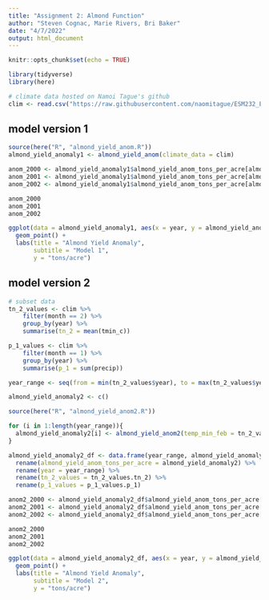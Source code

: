 ```yaml
---
title: "Assignment 2: Almond Function"
author: "Steven Cognac, Marie Rivers, Bri Baker"
date: "4/7/2022"
output: html_document
---
```


```r
knitr::opts_chunk$set(echo = TRUE)

library(tidyverse)
library(here)
```

```r
# climate data hosted on Namoi Tague's github
clim <- read.csv("https://raw.githubusercontent.com/naomitague/ESM232_Examples/main/Data/clim.txt", sep = " ", header=TRUE)
```

## model version 1
```r
source(here("R", "almond_yield_anom.R"))
almond_yield_anomaly1 <- almond_yield_anom(climate_data = clim)
```

```r
anom_2000 <- almond_yield_anomaly1$almond_yield_anom_tons_per_acre[almond_yield_anomaly1$year == 2000]
anom_2001 <- almond_yield_anomaly1$almond_yield_anom_tons_per_acre[almond_yield_anomaly1$year == 2001]
anom_2002 <- almond_yield_anomaly1$almond_yield_anom_tons_per_acre[almond_yield_anomaly1$year == 2002]

anom_2000
anom_2001
anom_2002
```


```r
ggplot(data = almond_yield_anomaly1, aes(x = year, y = almond_yield_anom_tons_per_acre)) + 
  geom_point() +
  labs(title = "Almond Yield Anomaly",
       subtitle = "Model 1",
       y = "tons/acre")
```

## model version 2
```r
# subset data
tn_2_values <- clim %>% 
    filter(month == 2) %>% 
    group_by(year) %>% 
    summarise(tn_2 = mean(tmin_c))

p_1_values <- clim %>% 
    filter(month == 1) %>% 
    group_by(year) %>% 
    summarise(p_1 = sum(precip))
```

```r
year_range <- seq(from = min(tn_2_values$year), to = max(tn_2_values$year), by = 1)
```

```r
almond_yield_anomaly2 <- c()

source(here("R", "almond_yield_anom2.R"))

for (i in 1:length(year_range)){
  almond_yield_anomaly2[i] <- almond_yield_anom2(temp_min_feb = tn_2_values$tn_2[i], precip_total_jan = p_1_values$p_1[i])
}
```

```r
almond_yield_anomaly2_df <- data.frame(year_range, almond_yield_anomaly2, tn_2_values$tn_2, p_1_values$p_1) %>% 
  rename(almond_yield_anom_tons_per_acre = almond_yield_anomaly2) %>% 
  rename(year = year_range) %>% 
  rename(tn_2_values = tn_2_values.tn_2) %>% 
  rename(p_1_values = p_1_values.p_1)
```

```r
anom2_2000 <- almond_yield_anomaly2_df$almond_yield_anom_tons_per_acre[almond_yield_anomaly2_df$year == 2000]
anom2_2001 <- almond_yield_anomaly2_df$almond_yield_anom_tons_per_acre[almond_yield_anomaly2_df$year == 2001]
anom2_2002 <- almond_yield_anomaly2_df$almond_yield_anom_tons_per_acre[almond_yield_anomaly2_df$year == 2002]

anom2_2000
anom2_2001
anom2_2002
```

```r
ggplot(data = almond_yield_anomaly2_df, aes(x = year, y = almond_yield_anom_tons_per_acre)) + 
  geom_point() +
  labs(title = "Almond Yield Anomaly",
       subtitle = "Model 2",
       y = "tons/acre")
```
